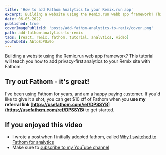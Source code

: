 ```yaml
---
title: 'How to add Fathom Analytics to your Remix.run app'
excerpt: Building a website using the Remix.run webb app framework? This tutorial will teach you how to add privacy-first analytics to your Remix site with Fathom.
date: 06-05-2022
published: true
coverImagePublicId: 'posts/add-fathom-analytics-to-remix/cover.png'
path: add-fathom-analytics-to-remix
tags: [react, remix, fathom, tutorial, analytics, video]
youTubeId: AbtoSbPUx9o
---
```


Building a website using the Remix.run web app framework? This tutorial will teach you how to add privacy-first analytics to your Remix site with Fathom.

## Try out Fathom - it's great!

I've been using Fathom for years, and am a happy paying customer. If you'd like to give it a shot, you can get $10 off of Fathom when you **use my referral link [https://usefathom.com/ref/DPSSYB](https://usefathom.com/ref/DPSSYB)** to get started.

## If you enjoyed this video

- I wrote a post when I initially adopted fathom, called [Why I switched to Fathom for analytics](https://mikebifulco.com/posts/why-fathom-analytics)
- Make sure to [subscribe to my YouTube channel](https://www.youtube.com/channel/mikebifulco)
